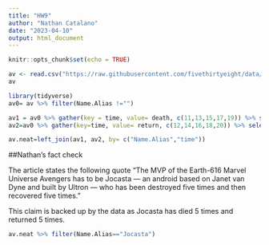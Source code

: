 ```yaml
---
title: "HW9"
author: "Nathan Catalano"
date: "2023-04-10"
output: html_document
---
```


```r
knitr::opts_chunk$set(echo = TRUE)
```

```r
av <- read.csv("https://raw.githubusercontent.com/fivethirtyeight/data/master/avengers/avengers.csv", stringsAsFactors = FALSE)
av
```
```r
library(tidyverse)
av0= av %>% filter(Name.Alias !="")

av1 = av0 %>% gather(key = time, value= death, c(11,13,15,17,19)) %>% select(Name.Alias, time, death) %>% mutate(time= parse_number(time))
av2=av0 %>% gather(key=time, value= return, c(12,14,16,18,20)) %>% select(Name.Alias, time, return) %>% mutate(time=parse_number(time))
```

```r
av.neat=left_join(av1, av2, by= c("Name.Alias","time"))
```

##Nathan's fact check

The article states the following quote "The MVP of the Earth-616 Marvel Universe Avengers has to be Jocasta — an android based on Janet van Dyne and built by Ultron — who has been destroyed five times and then recovered five times." 


This claim is backed up by the data as Jocasta has died 5 times and returned 5 times.
```r
av.neat %>% filter(Name.Alias=="Jocasta")
```

